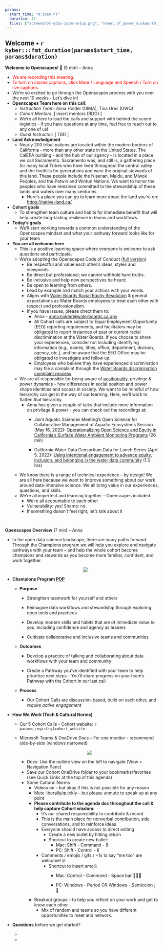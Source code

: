 ```yaml
---
params:
  start_time: "9:30am PT"
  duration: 12
  files: ["screenshot-gdoc-zoom-setup.png", "wheel_of_power_duckworth.jpg"]
---
```


## Welcome • `r kyber:::fmt_duration(params$start_time, params$duration)`

**Welcome to Openscapes!** 👋 (5 min) – Anna

-   <font color="red">We are recording this meeting.</font>
-   <font color="red">To turn on closed captions, click More / Language and Speech / Turn on live captions.</font>
-   We’re so excited to go through the Openscapes process with you over the next 10 weeks - Let's dive in!
-   **Openscapes Team here on this call**:
    -   *Instruction Team*: Anna Holder (OIMA), Tina Ures (DWQ)
    -   *Cohort Mentors*: [ insert mentors (RDO) ]
    -   We’re all here to lead the calls and support with behind the scene logistics - if you have questions at any time, feel free to reach out to any one of us!
    -   *Guest Instructor*: [ TBD ]
-   **Land Acknowledgment**
    -   Nearly 200 tribal nations are located within the modern borders of California - more than any other state in the United States. The CalEPA building - and the hub of our agency - is located in a place we call Sacramento. Sacramento was, and still is, a gathering place for many local Tribes who have lived throughout the central valley and the foothills for generations and were the original stewards of this land. These people include the Nisenan, Maidu, and Miwok Peoples, and the Patwin and Wintun Nations. We want to honor the peoples who have remained committed to the stewardship of these lands and waters over many centuries.
        -   Here’s a place you can go to learn more about the land you're on: <https://native-land.ca/>
-   **Cohort goals**
    -   To strengthen team culture and habits for immediate benefit that will help create long-lasting resilience in teams and workflows.
-   **Today’s goals**
    -   ‎We'll start working towards a common understanding of the Openscapes mindset and what your pathway forward looks like for your team
-   **You are all welcome here**
    -   This is a positive learning space where everyone is welcome to ask questions and participate.
    -   We’re adopting the Openscapes Code of Conduct ([full version](https://www.openscapes.org/code-of-conduct/))
        -   Be respectful and value each other’s ideas, styles and viewpoints.
        -   Be direct but professional; we cannot withhold hard truths.
        -   Be inclusive and help new perspectives be heard.
        -   Be open to learning from others.
        -   Lead by example and match your actions with your words.
        -   Aligns with [Water Boards Racial Equity Resolution](https://www.waterboards.ca.gov/racial_equity/resolution-and-actions.html) & general expectations as Water Boards employees to treat each other with respect and professionalism.
        -   If you have issues, please direct them to:
            -   Anna - [anna.holder\@waterboards.ca.gov](mailto:anna.holder@waterboards.ca.gov)
            -   All Cohort calls are subject to Equal Employment Opportunity (EEO) reporting requirements, and facilitators may be obligated to report instances of past or current racial discrimination at the Water Boards. If you choose to share your experiences, consider not including identifying information (e.g., names, titles, office, department, division, agency, etc.), and be aware that the EEO Office may be obligated to investigate and follow up.
            -   Employees who believe they have experienced discrimination may file a complaint through the [Water Boards discrimination complaint process](http://waternet/eeo/discrimination/index.shtml).
    -   We are all responsible for being aware of [positionality](https://indigenousinitiatives.ctlt.ubc.ca/classroom-climate/positionality-and-intersectionality/), privilege & power dynamics - how differences in social position and power shape identities and access in society. We want to be mindful of how hierarchy can get in the way of our learning. Here, we’ll work to flatten that hierarchy.
        -   Anna has given a couple of talks that include more information on privilege & power - you can check out the recordings at:
            -   Joint Aquatic Sciences Meeting's Open Science for Collaborative Management of Aquatic Ecosystems Session (May 16, 2022): [Operationalizing Open Science and Equity in California’s Surface Water Ambient Monitoring Programs](https://youtu.be/80HWwyELmMk) (26 min)

            -   California Water Data Consortium Data for Lunch Series (April 5, 2022): [Using intentional engagement to advance equity, inclusion, and belonging in the water data community](https://youtu.be/9QE_C95xvyM) (1.5 hrs)
    -   We know there is a range of technical experience – by design! We are all here because we want to improve something about our work around data-intensive science. We all bring value in our experiences, questions, and skills.
    -   We’re all imperfect and learning together – Openscapes included
        -   We're all accountable to each other
        -   Vulnerability: yes! Shame: no.
        -   If something doesn’t feel right, let’s talk about it

‎

**Openscapes Overview** (7 min) – Anna

-   In the open data science landscape, there are many paths forward. Through the Champions program we will help you explore and navigate pathways with your team – and help the whole cohort become champions and stewards as you become more familiar, confident, and work together.

    <center>![](openscapes_champions_landscape.png)</center>

-   **Champions Program [POP](https://suzannehawkes.com/2010/04/09/pop-everything/)**

    -   **Purpose**

        -   Strengthen teamwork for yourself and others

        -   Reimagine data workflows and stewardship through exploring open tools and practices

        -   Develop modern skills and habits that are of immediate value to you, including confidence and agency as leaders 

        -   Cultivate collaborative and inclusive teams and communities 

    -   **Outcomes**

        -   Develop a practice of talking and collaborating about data workflows with your team and community

        -   Create a Pathway you’ve identified with your team to help prioritize next steps - You’ll share progress on your team's Pathway with the Cohort in our last call

    -   **Process**

        -   Our Cohort Calls are discussion-based, build on each other, and *require active engagement*

-   **How We Work (Tech & Cultural Norms)**

    -   Our 5 Cohort Calls - Cohort website: `r params_registry$cohort_website`

    -   Microsoft Teams & OneDrive Docs – For one monitor - recommend side-by-side (windows narrowed)

        <center>![](screenshot-gdoc-zoom-setup.png)</center>

        -   Docs: Use the outline view on the left to navigate (View \> Navigation Pane)
        -   Save our Cohort OneDrive folder to your bookmarks/favorites (see Quick Links at the top of this agenda)
        -   Some Cultural Norms
            -   Videos on – but okay if this is not possible for any reason 
            -   Mute liberally/quickly – but please unmute to speak up at any point
            -   **Please contribute to the agenda doc throughout the call & help capture Cohort wisdom:**
                -   It's our shared responsibility to contribute & record.
                -   This is the main place for nonverbal contribution, side conversations, and to reinforce ideas.
                -   Everyone should have access to direct editing
                    -   Create a new bullet by hitting return
                    -   Shortcut to create new bullet:
                        -   Mac: Shift - Command - 8
                        -   PC: Shift - Control - 8
                -   Comments / emojis / gifs / +1s to say “me too” are welcome! 🤓
                    -   Shortcut to insert emoji:
                        -   Mac: Control - Command - Space bar 🦑🐙🦀

                        -   PC: Windows - Period OR Windows - Semicolon ; 🦖
            -   Breakout groups – to help you reflect on your work and get to know each other
                -   Mix of random and teams so you have different opportunities to meet and network. 

-   **Questions** before we get started?

    -   

    -   
